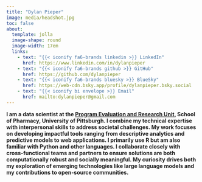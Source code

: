```yaml
---
title: "Dylan Pieper"
image: media/headshot.jpg
toc: false
about: 
  template: jolla
  image-shape: round
  image-width: 17em
  links:
    - text: "{{< iconify fa6-brands linkedin >}} LinkedIn"
      href: https://www.linkedin.com/in/dylanpieper
    - text: "{{< iconify fa6-brands github >}} GitHub" 
      href: https://github.com/dylanpieper
    - text: "{{< iconify fa6-brands bluesky >}} BlueSky"
      href: https://web-cdn.bsky.app/profile/dylanpieper.bsky.social
    - text: "{{< iconify bi envelope >}} Email"
      href: mailto:dylanpieper@gmail.com
---
```

        
**I am a data scientist at the [Program Evaluation and Research Unit](https://www.peru.pitt.edu), School of Pharmacy, University of Pittsburgh. I combine my technical expertise with interpersonal skills to address societal challenges. My work focuses on developing impactful tools ranging from descriptive analytics and predictive models to web applications. I primarily use R but am also familiar with Python and other languages. I collaborate closely with cross-functional teams and partners to ensure solutions are both computationally robust and socially meaningful. My curiosity drives both my exploration of emerging technologies like large language models and my contributions to open-source communities.**
